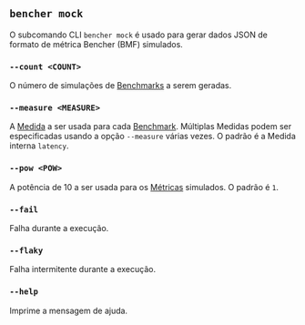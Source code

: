 ## `bencher mock`

O subcomando CLI `bencher mock` é usado para gerar dados JSON de formato de métrica Bencher (BMF) simulados.

### `--count <COUNT>`
O número de simulações de [Benchmarks][benchmark] a serem geradas.

[benchmark]: /pt/docs/explanation/benchmarking/#benchmark

### `--measure <MEASURE>`
A [Medida][measure] a ser usada para cada [Benchmark][benchmark].
Múltiplas Medidas podem ser especificadas usando a opção `--measure` várias vezes.
O padrão é a Medida interna `latency`.

[measure]: /pt/docs/explanation/benchmarking/#measure
[benchmark]: /pt/docs/explanation/benchmarking/#benchmark

### `--pow <POW>`
A potência de 10 a ser usada para os [Métricas][metric] simulados.
O padrão é `1`.

[metric]: /pt/docs/explanation/benchmarking/#metric

### `--fail`
Falha durante a execução.

### `--flaky`
Falha intermitente durante a execução.

### `--help`
Imprime a mensagem de ajuda.